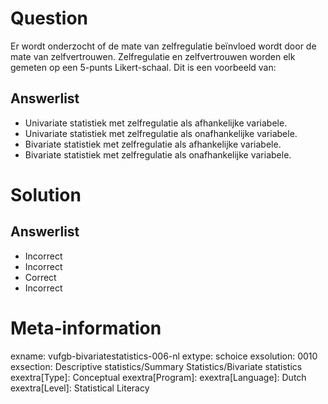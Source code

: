 Question
========
  
Er wordt onderzocht of de mate van zelfregulatie beïnvloed wordt door de mate van zelfvertrouwen. Zelfregulatie en zelfvertrouwen worden elk gemeten op een 5-punts Likert-schaal. Dit is een voorbeeld van: 
  
Answerlist
----------
* Univariate statistiek met zelfregulatie als afhankelijke variabele.
* Univariate statistiek met zelfregulatie als onafhankelijke variabele.
* Bivariate statistiek met zelfregulatie als afhankelijke variabele.
* Bivariate statistiek met zelfregulatie als onafhankelijke variabele.


Solution
========

Answerlist
----------
* Incorrect
* Incorrect
* Correct
* Incorrect

Meta-information
================
exname: vufgb-bivariatestatistics-006-nl
extype: schoice
exsolution: 0010
exsection: Descriptive statistics/Summary Statistics/Bivariate statistics
exextra[Type]: Conceptual
exextra[Program]: 
exextra[Language]: Dutch
exextra[Level]: Statistical Literacy 
